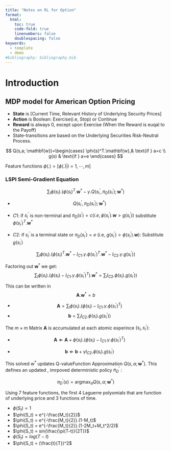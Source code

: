 ```yaml
---
title: "Notes on RL for Option"
format: 
  html:
    toc: true
    code-fold: true 
    linenumbers: false
    doublespacing: false
keywords: 
  - template
  - demo
#bibliography: bibliography.bib  
---
```


# Introduction {#sec-intro}

## MDP model for American Option Pricing

- **State** is [Current Time, Relevant History of Underlying Security Prices]
- **Action** is Boolean: Exercise(i.e, Stop) or Continue
- **Reward** is always 0, except upon Exercise (When the Reward is euqal to the Payoff)
- State-transitions are based on the Underlying Securities Risk-Neutral Process.


$$
Q(s,a; \mathbf{w})=\begin{cases}
    \phi(s)^T.\mathbf{w},& \text{if  } a=c  \\ 
    g(s)              & \text{if  } a=e
\end{cases}
$$


Feature functions $\phi(.)= [\phi(.)|i=1,\cdots, m]$

### LSPI Semi-Gradient Equation

$$\sum_i\phi(s_i).(\phi(s_i)^T. \mathbf{w}^*-\gamma.Q(s_i^{\prime}, \pi_D(s_i^{\prime});\mathbf{w}^*)$$

- $$Q(s_i^{\prime}, \pi_D(s_i^{\prime});\mathbf{w}^*)$$

- $C1$: if $s_i^{\prime}$ is non-terminal and $\pi_D(s^{\prime}) = c(i.e, \phi(s_i^{\prime}).\mathbf{w}>g(s_i^{\prime}))$ substitute $\phi(s_i^{\prime})^T. \mathbf{w}^*$

- $C2$: if $s_i^{\prime}$ is a terminal state or $\pi_{D}(s_{i}^{\prime})=e$ (i.e, 
$g(s_i^{\prime})>\phi(s_i^{\prime}).\mathbf{w})$: Substitute $g(s_i^{\prime})$


$$\sum_i\phi(s_i).(\phi(s_i)^T.\mathbf{w}^*- I_{C1}.\gamma.\phi(s_i^{\prime})^T.\mathbf{w}^*-I_{C2}.\gamma.g(s_{i}^{\prime}))$$

Factoring out $\mathbf{w}^{*}$ we get:
$$\sum_i\phi(s_i).(\phi(s_i)- I_{C1}.\gamma.\phi(s_i^{\prime})^T).\mathbf{w}^*=\sum_{i} I_{C2}.\phi(s_i).g(s_{i}^{\prime}))$$

This can be written in 
$$\mathbf{A}.\mathbf{w}^*=b$$

- $$\mathbf{A}=\sum_i\phi(s_i).(\phi(s_i)- I_{C1}.\gamma.\phi(s_i^{\prime})^T)$$
- $$\mathbf{b}=\sum_{i} I_{C2}.\phi(s_i).g(s_{i}^{\prime}))$$

The $m\times m$ Matrix $\mathbf{A}$ is accumulated at each atomic experince $(s_i, s_i^{\prime})$:

- $$\mathbf{A} \Leftarrow \mathbf{A} + \phi(s_i).(\phi(s_i)- I_{C1}.\gamma.\phi(s_i^{\prime})^T)$$

- $$\mathbf{b} \Leftarrow \mathbf{b} + \gamma I_{C2}.\phi(s_i).g(s_{i}^{\prime})$$

This solved $w^{*}$ updates Q-valueFunction Approximation $Q(s,a; \mathbf{w}^*)$. This defines an updated , imrpoved deterministic policy $\pi_{D}^{\prime}$ :

$$\pi_{D}^{\prime}(s) = \operatorname*{arg max }_{a} Q(s,a; \mathbf{w}^*)$$

Using 7 feature functions, the first 4 Laguerre polyomials that are function of underlying price and 3 functions of time. 

- $\phi(S_t) = 1$
- $\phi(S_t) = e^{-\frac{M_t}{2}}$
- $\phi(S_t) = e^{-\frac{M_t}{2}}.(1-M_t)$
- $\phi(S_t) = e^{-\frac{M_t}{2}}.(1-2M_t+M_t^2/2)$
- $\phi(S_t) = sin(\frac{\pi(T-t)}{2T})$
- $\phi(S_t) = log(T-t)$
- $\phi(S_t) = (\frac{t}{T})^2$

